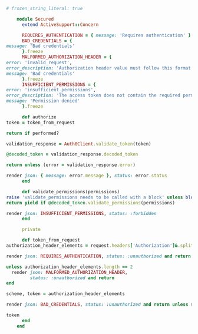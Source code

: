 ```rb app/controllers/concerns/secured.rb lines highlight={}
# frozen_string_literal: true

    module Secured
      extend ActiveSupport::Concern

      REQUIRES_AUTHENTICATION = { message: 'Requires authentication' }.freeze
      BAD_CREDENTIALS = {
message: 'Bad credentials'
      }.freeze
      MALFORMED_AUTHORIZATION_HEADER = {
error: 'invalid_request',
error_description: 'Authorization header value must follow this format: Bearer access-token',
message: 'Bad credentials'
      }.freeze
      INSUFFICIENT_PERMISSIONS = {
error: 'insufficient_permissions',
error_description: 'The access token does not contain the required permissions',
message: 'Permission denied'
      }.freeze

      def authorize
token = token_from_request

return if performed?

validation_response = Auth0Client.validate_token(token)

@decoded_token = validation_response.decoded_token

return unless (error = validation_response.error)

render json: { message: error.message }, status: error.status
      end

      def validate_permissions(permissions)
raise 'validate_permissions needs to be called with a block' unless block_given?
return yield if @decoded_token.validate_permissions(permissions)

render json: INSUFFICIENT_PERMISSIONS, status: :forbidden
      end

      private

      def token_from_request
authorization_header_elements = request.headers['Authorization']&.split

render json: REQUIRES_AUTHENTICATION, status: :unauthorized and return unless authorization_header_elements

unless authorization_header_elements.length == 2
  render json: MALFORMED_AUTHORIZATION_HEADER,
         status: :unauthorized and return
end

scheme, token = authorization_header_elements

render json: BAD_CREDENTIALS, status: :unauthorized and return unless scheme.downcase == 'bearer'

token
      end
    end
```
